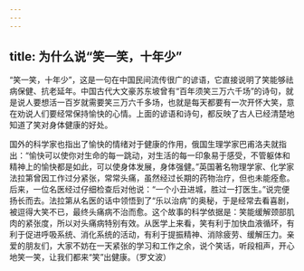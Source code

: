 ```yaml
---
---
---
```

title: 为什么说“笑一笑，十年少”
---






“笑一笑，十年少”，这是一句在中国民间流传很广的谚语，它直接说明了笑能够祛病保健、抗老延年。中国古代大文豪苏东坡曾有“百年须笑三万六千场”的诗句，就是说人要想活一百岁就需要笑三万六千多场，也就是每天都要有一次开怀大笑，意在劝说人们要经常保持愉快的心情。上面的谚语和诗句，都反映了古人已经清楚地知道了笑对身体健康的好处。

国外的科学家也指出了愉快的情绪对于健康的作用，俄国生理学家巴甫洛夫就指出：“愉快可以使你对生命的每一跳动，对生活的每一印象易于感受，不管躯体和精神上的愉快都是如此，可以使身体发展，身体强健。”英国著名物理学家、化学家法拉第曾因工作过分紧张，常常头痛，虽然经过长期的药物治疗，但也未能痊愈。后来，一位名医经过仔细检查后对他说：“一个小丑进城，胜过一打医生。”说完便扬长而去。法拉第从名医的话中领悟到了“乐以治病”的奥秘，于是经常去看喜剧，被逗得大笑不已，最终头痛病不治而愈。这个故事的科学依据是：笑能缓解颈部肌肉的紧张度，所以对头痛病特别有效。从医学上来看，笑有利于加快血液循环，有利于促进呼吸系统、消化系统的活动，有利于提振精神、消除疲劳、缓解压力。亲爱的朋友们，大家不妨在一天紧张的学习和工作之余，说个笑话，听段相声，开心地笑一笑，让我们都来“笑”出健康。（罗文波）